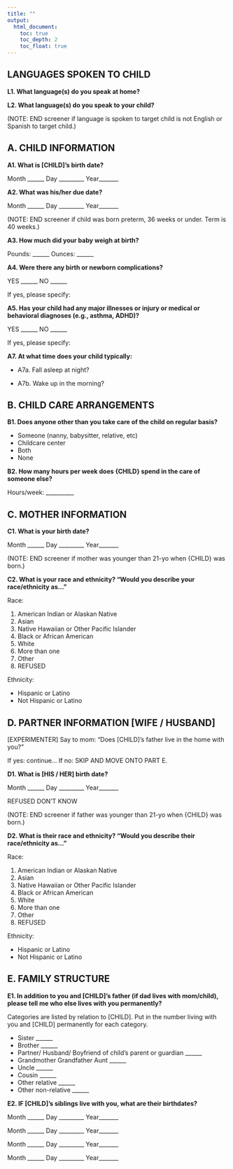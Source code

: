 ```yaml
---
title: ""
output:
  html_document:
    toc: true
    toc_depth: 2
    toc_float: true
---
```


## LANGUAGES SPOKEN TO CHILD

**L1. What language(s) do you speak at home?**

**L2. What language(s) do you speak to your child?**

(NOTE: END screener if language is spoken to target child is not English or Spanish to target child.)

## A. CHILD INFORMATION

**A1. What is [CHILD]’s birth date?**

Month ______   Day _________   Year_______

**A2. What was his/her due date?**

Month ______   Day _________   Year_______	

(NOTE: END screener if child was born preterm, 36 weeks or under. Term is 40 weeks.)

**A3. How much did your baby weigh at birth?**

Pounds: ______              Ounces: ______ 	

**A4. Were there any birth or newborn complications?**

YES ______            NO ______

If yes, please specify:

**A5. Has your child had any major illnesses or injury or medical or behavioral diagnoses (e.g., asthma, ADHD)?**

YES  ______            NO ______

If yes, please specify:

**A7. At what time does your child typically:**

- A7a. Fall asleep at night?  	

- A7b. Wake up in the morning?

## B. CHILD CARE ARRANGEMENTS

**B1. Does anyone other than you take care of the child on regular basis?**

- Someone (nanny, babysitter, relative, etc) 
- Childcare center
- Both
- None

**B2. How many hours per week does {CHILD} spend in the care of someone else?**

Hours/week: __________

## C. MOTHER INFORMATION

**C1. What is your birth date?**

Month ______   Day _________   Year_______

(NOTE: END screener if mother was younger than 21-yo when {CHILD} was born.)

**C2. What is your race and ethnicity? “Would you describe your race/ethnicity as…”**

Race:

1. American Indian or Alaskan Native
2. Asian
3. Native Hawaiian or Other Pacific Islander
4. Black or African American
5. White
6. More than one
7. Other
8. REFUSED

Ethnicity:

- Hispanic or Latino
- Not Hispanic or Latino 

## D. PARTNER INFORMATION [WIFE / HUSBAND]

[EXPERIMENTER] Say to mom: “Does [CHILD]’s father live in the home with you?”

If yes: continue…
If no: SKIP AND MOVE ONTO PART E.

**D1. What is [HIS / HER] birth date?**

Month ______   Day _________   Year_______

REFUSED          DON'T KNOW

(NOTE: END screener if father was younger than 21-yo when {CHILD} was born.)

**D2. What is their race and ethnicity? “Would you describe their race/ethnicity as…”**

Race:

1. American Indian or Alaskan Native
2. Asian
3. Native Hawaiian or Other Pacific Islander
4. Black or African American
5. White
6. More than one
7. Other
8. REFUSED

Ethnicity:

- Hispanic or Latino
- Not Hispanic or Latino 

## E. FAMILY STRUCTURE

**E1. In addition to you and [CHILD]’s father (if dad lives with mom/child), please tell me who else lives with you permanently?**

Categories are listed by relation to [CHILD]. Put in the number living with you and [CHILD] permanently for each category.

- Sister ______
- Brother ______
- Partner/ Husband/ Boyfriend of child's parent or guardian ______
- Grandmother Grandfather Aunt ______
- Uncle ______
- Cousin ______
- Other relative ______
- Other non-relative ______

**E2. IF [CHILD]’s siblings live with you, what are their birthdates?**

Month ______   Day _________   Year_______

Month ______   Day _________   Year_______

Month ______   Day _________   Year_______

Month ______   Day _________   Year_______

